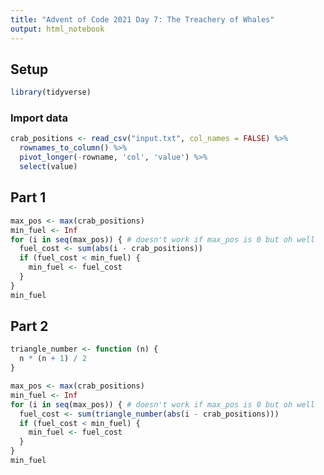 ```yaml
---
title: "Advent of Code 2021 Day 7: The Treachery of Whales"
output: html_notebook
---
```


## Setup

```r
library(tidyverse)
```

### Import data

```r
crab_positions <- read_csv("input.txt", col_names = FALSE) %>% 
  rownames_to_column() %>% 
  pivot_longer(-rowname, 'col', 'value') %>% 
  select(value)
```

## Part 1

```r
max_pos <- max(crab_positions)
min_fuel <- Inf
for (i in seq(max_pos)) { # doesn't work if max_pos is 0 but oh well 
  fuel_cost <- sum(abs(i - crab_positions))
  if (fuel_cost < min_fuel) {
    min_fuel <- fuel_cost
  }
}
min_fuel
```

## Part 2

```r
triangle_number <- function (n) {
  n * (n + 1) / 2
}

max_pos <- max(crab_positions)
min_fuel <- Inf
for (i in seq(max_pos)) { # doesn't work if max_pos is 0 but oh well 
  fuel_cost <- sum(triangle_number(abs(i - crab_positions)))
  if (fuel_cost < min_fuel) {
    min_fuel <- fuel_cost
  }
}
min_fuel
```

